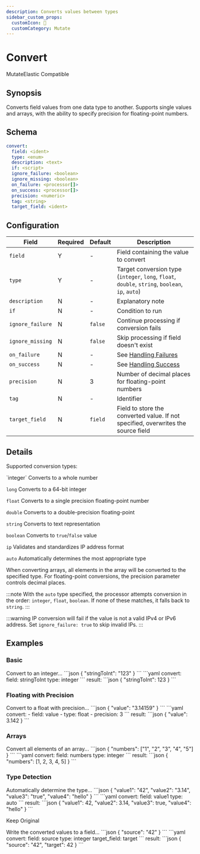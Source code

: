 ```yaml
---
description: Converts values between types
sidebar_custom_props: 
  customIcon: 🔄
  customCategory: Mutate
---
```


# Convert

<span className="theme-doc-version-badge badge badge--primary">Mutate</span><span className="theme-doc-version-badge badge badge--secondary">Elastic Compatible</span>

## Synopsis

Converts field values from one data type to another. Supports single values and arrays, with the ability to specify precision for floating-point numbers.

## Schema

```yaml {2,3}
convert:
  field: <ident>
  type: <enum>
  description: <text>
  if: <script>
  ignore_failure: <boolean>
  ignore_missing: <boolean>
  on_failure: <processor[]>
  on_success: <processor[]>
  precision: <numeric>
  tag: <string>
  target_field: <ident>
```

## Configuration

|Field|Required|Default|Description|
|---|---|---|---|
|`field`|Y|-|Field containing the value to convert|
|`type`|Y|-|Target conversion type (`integer`, `long`, `float`, `double`, `string`, `boolean`, `ip`, `auto`)|
|`description`|N|-|Explanatory note|
|`if`|N|-|Condition to run|
|`ignore_failure`|N|`false`|Continue processing if conversion fails|
|`ignore_missing`|N|`false`|Skip processing if field doesn't exist|
|`on_failure`|N|-|See [Handling Failures](../handling-failures.mdx)|
|`on_success`|N|-|See [Handling Success](../handling-success.mdx)|
|`precision`|N|3|Number of decimal places for floating-point numbers|
|`tag`|N|-|Identifier|
|`target_field`|N|`field`|Field to store the converted value. If not specified, overwrites the source field|

## Details

Supported conversion types:

<TermTable>
  <TermCol>`integer`</TermCol>
  <DefCol>Converts to a whole number</DefCol>

  <TermCol>`long`</TermCol>
  <DefCol>Converts to a 64-bit integer</DefCol>

  <TermCol>`float`</TermCol>
  <DefCol>Converts to a single precision floating-point number</DefCol>

  <TermCol>`double`</TermCol>
  <DefCol>Converts to a double-precision floating-point</DefCol>

  <TermCol>`string`</TermCol>
  <DefCol>Converts to text representation</DefCol>

  <TermCol>`boolean`</TermCol>
  <DefCol>Converts to `true`/`false` value</DefCol>

  <TermCol>`ip`</TermCol>
  <DefCol>Validates and standardizes IP address format</DefCol>

  <TermCol>`auto`</TermCol>
  <DefCol>Automatically determines the most appropriate type</DefCol>
</TermTable>

When converting arrays, all elements in the array will be converted to the specified type. For floating-point conversions, the precision parameter controls decimal places.

:::note
With the `auto` type specified, the processor attempts conversion in the order: `integer`, `float`, `boolean`. If none of these matches, it falls back to `string`.
:::

:::warning
IP conversion will fail if the value is not a valid IPv4 or IPv6 address. Set `ignore_failure: true` to skip invalid IPs.
:::

## Examples

### Basic

<ExampleGrid>
  <CommentCol>
    Convert to an integer...
  </CommentCol>
  <CodeCol>
    ```json
    {
      "stringToInt": "123"
    }
    ```
    ```yaml
    convert:
      field: stringToInt
      type: integer
    ```
  </CodeCol>
  <CommentCol>
    result:
  </CommentCol>
  <CodeCol>
    ```json
    {
      "stringToInt": 123
    }
    ```
  </CodeCol>
</ExampleGrid>

### Floating with Precision

<ExampleGrid>
  <CommentCol>
    Convert to a float with precision...
  </CommentCol>
  <CodeCol>
    ```json
    {
      "value": "3.14159"
    }
    ```
    ```yaml
    convert:
      - field: value
      - type: float
      - precision: 3
    ```
  </CodeCol>
  <CommentCol>
    result:
  </CommentCol>
  <CodeCol>
    ```json
    {
      "value": 3.142
    }
    ```
  </CodeCol>
</ExampleGrid>

### Arrays

<ExampleGrid>
  <CommentCol>
    Convert all elements of an array...
  </CommentCol>
  <CodeCol>
    ```json
    {
      "numbers": ["1", "2", "3", "4", "5"]
    }
    ```
    ```yaml
    convert:
      field: numbers
      type: integer
    ```
  </CodeCol>
  <CommentCol>
    result:
  </CommentCol>
  <CodeCol>
    ```json
    {
      "numbers": [1, 2, 3, 4, 5]
    }
    ```
  </CodeCol>
</ExampleGrid>

### Type Detection

<ExampleGrid>
  <CommentCol>
    Automatically determine the type...
  </CommentCol>
  <CodeCol>
    ```json
    {
      "value1": "42",
      "value2": "3.14",
      "value3": "true",
      "value4": "hello"
    }
    ```
    ```yaml
    convert:
      field: value1
      type: auto
    ```
  </CodeCol>
  <CommentCol>
    result:
  </CommentCol>
  <CodeCol>
    ```json
    {
      "value1": 42,
      "value2": 3.14,
      "value3": true,
      "value4": "hello"
    }
    ```
  </CodeCol>
</ExampleGrid>

Keep Original

<ExampleGrid>
  <CommentCol>
    Write the converted values to a field...
  </CommentCol>
  <CodeCol>
    ```json
    {
      "source": "42"
    }
    ```
    ```yaml
    convert:
      field: source
      type: integer
      target_field: target
    ```
  </CodeCol>
  <CommentCol>
    result:
  </CommentCol>
  <CodeCol>
    ```json
    {
      "source": "42",
      "target": 42
    }
    ```
  </CodeCol>
</ExampleGrid>
